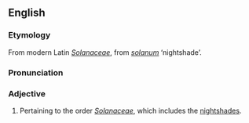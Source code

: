 ==English==
===Etymology===
From modern Latin ''[[Solanaceae]]'', from {{L.}} ''[[solanum]]'' ‘nightshade’.

===Pronunciation===
{{IPA|/sɒləˈneɪʃəs/}}

===Adjective===
{{en-adj}}

# {{botany}} Pertaining to the order ''[[Solanaceae]]'', which includes the [[nightshades]].